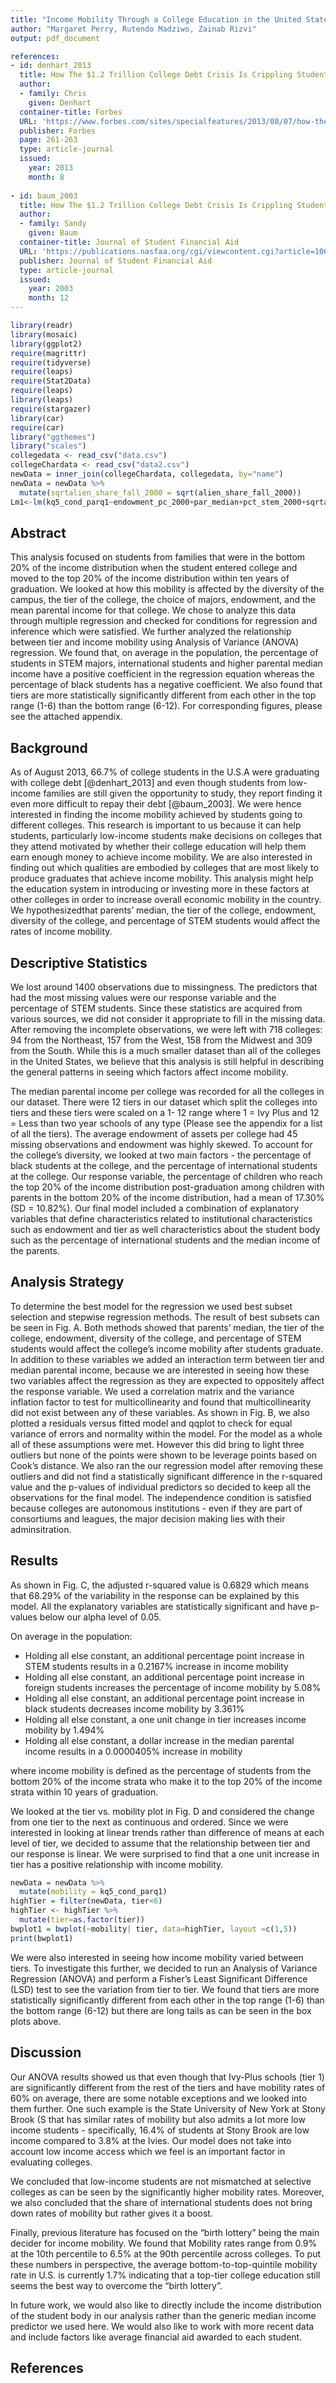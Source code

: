 ```yaml
---
title: "Income Mobility Through a College Education in the United States"
author: "Margaret Perry, Rutendo Madziwo, Zainab Rizvi"
output: pdf_document

references:
- id: denhart_2013
  title: How The $1.2 Trillion College Debt Crisis Is Crippling Students, Parents And The Economy
  author:
  - family: Chris
    given: Denhart
  container-title: Forbes
  URL: 'https://www.forbes.com/sites/specialfeatures/2013/08/07/how-the-college-debt-is-crippling-students-parents-and-the-economy/'
  publisher: Forbes
  page: 261-263
  type: article-journal
  issued:
    year: 2013
    month: 8
    
- id: baum_2003
  title: How The $1.2 Trillion College Debt Crisis Is Crippling Students, Parents And The Economy
  author:
  - family: Sandy
    given: Baum
  container-title: Journal of Student Financial Aid
  URL: 'https://publications.nasfaa.org/cgi/viewcontent.cgi?article=1068&context=jsfa'
  publisher: Journal of Student Financial Aid
  type: article-journal
  issued:
    year: 2003
    month: 12
---
```


```r
library(readr)
library(mosaic)
library(ggplot2)
require(magrittr)
require(tidyverse)
require(leaps)
require(Stat2Data)
require(leaps)
library(leaps)
require(stargazer)
library(car)
require(car)
library("ggthemes")
library("scales")
collegedata <- read_csv("data.csv")
collegeChardata <- read_csv("data2.csv")
newData = inner_join(collegeChardata, collegedata, by="name")
newData = newData %>%
  mutate(sqrtalien_share_fall_2000 = sqrt(alien_share_fall_2000))
Lm1<-lm(kq5_cond_parq1~endowment_pc_2000+par_median+pct_stem_2000+sqrtalien_share_fall_2000+black_share_fall_2000+tier +par_median*tier, data= newData)
```

## Abstract

This analysis focused on students from families that were in the bottom 20% of the income distribution when the student entered college and moved to the top 20% of the income distribution within ten years of graduation. We looked at how this mobility is affected by the diversity of the campus, the tier of the college, the choice of majors, endowment, and the mean parental income for that college. We chose to analyze this data through multiple regression and checked for conditions for regression and inference which were satisfied. We further analyzed the relationship between tier and income mobility using Analysis of Variance (ANOVA) regression. We found that, on average in the population, the percentage of students in STEM majors, international students and higher parental median income have a positive coefficient in the regression equation whereas the percentage of black students has a negative coefficient. We also found that tiers are more statistically significantly different from each other in the top range (1-6) than the bottom range (6-12). For corresponding figures, please see the attached appendix.

## Background

As of August 2013, 66.7% of college students in the U.S.A were graduating with college debt [@denhart_2013] and even though students from low-income families are still given the opportunity to study, they report finding it even more difficult to repay their debt [@baum_2003]. We were hence interested in finding the income mobility achieved by students going to different colleges. This research is important to us because it can help students, particularly low-income students make decisions on colleges that they attend motivated by whether their college education will help them earn enough money to achieve income mobility. We are also interested in finding out which qualities are embodied by colleges that are most likely to produce graduates that achieve income mobility. This analysis might help the education system in introducing or investing more in these factors at other colleges in order to increase overall economic mobility in the country. We hypothesizedthat parents’ median, the tier of the college, endowment, diversity of the college, and percentage of STEM students would affect the rates of income mobility. 

## Descriptive Statistics

We lost around 1400 observations due to missingness. The predictors that had the most missing values were our response variable and the percentage of STEM students. Since these statistics are acquired from various sources, we did not consider it appropriate to fill in the missing data. After removing the incomplete observations, we were left with 718 colleges: 94 from the Northeast, 157 from the West, 158 from the Midwest and 309 from the South. While this is a much smaller dataset than all of the colleges in the United States, we believe that this analysis is still helpful in describing the general patterns in seeing which factors affect income mobility. 

The median parental income per college was recorded for all the colleges in our dataset. There were 12 tiers in our dataset which split the colleges into tiers and these tiers were scaled on a 1- 12 range where 1 = Ivy Plus and 12 = Less than two year schools of any type (Please see the appendix for a list of all the tiers). The average endowment of assets per college had 45 missing observations and endowment was highly skewed. To account for the college’s diversity, we looked at two main factors - the percentage of black students at the college, and the percentage of international students at the college. Our response variable, the percentage of children who reach the top 20% of the income distribution post-graduation among children with parents in the bottom 20% of the income distribution, had a mean of 17.30% (SD = 10.82%). Our final model included a combination of explanatory variables that define characteristics related to institutional characteristics such as endowment and tier as well characteristics about the student body such as the percentage of international students and the median income of the parents. 

## Analysis Strategy

To determine  the best model for the regression we used best subset selection and stepwise regression methods. The result of best subsets can be seen in Fig. A. Both methods showed that parents’ median, the tier of the college, endowment, diversity of the college, and percentage of STEM students would affect the college’s income mobility after students graduate. In addition to these variables we added an interaction term between tier and median parental income, because we are interested in seeing how these two variables affect the regression as they are expected to oppositely affect the response variable. We used a correlation matrix and the variance inflation factor to test for multicollinearity and found that  multicollinearity did not exist between any of these variables. As shown in Fig. B, we also plotted a residuals versus fitted model and qqplot to check for equal variance of errors and normality within the model. For the model as a whole all of these assumptions were met. However this did bring to light three outliers but none of the points were shown to be leverage points based on Cook’s distance. We also ran the our regression model after removing these outliers and did not find a statistically significant difference in the r-squared value and the p-values of individual predictors so decided to keep all the observations for the final model. The independence condition is satisfied because colleges are autonomous institutions - even if they are part of consortiums and leagues, the major decision making lies with their adminsitration.

## Results

As shown in Fig. C, the adjusted r-squared value is 0.6829 which means that 68.29% of the variability in the response can be explained by this model. All the explanatory variables are statistically significant and have p-values below our alpha level of 0.05. 

On average in the population:

* Holding all else constant, an additional percentage point increase in STEM students results in a 0.2167% increase in income mobility
* Holding all else constant, an additional percentage point increase in foreign students increases the percentage of income mobility by 5.08%
* Holding all else constant, an additional percentage point increase in black students decreases income mobility by 3.361%
* Holding all else constant, a one unit change in tier increases income mobility by 1.494%
* Holding all else constant, a dollar increase in the median parental income results in a 0.0000405% increase in mobility

where income mobility is defined as the percentage of students from the bottom 20% of the income strata who make it to the top 20% of the income strata within 10 years of graduation. 

We looked at the tier vs. mobility plot in Fig. D and considered the change from one tier to the next as continuous and ordered. Since we were interested in looking at linear trends rather than difference of means at each level of tier, we decided to assume that the relationship between tier and our response is linear. We were surprised to find that a one unit increase in tier has a positive relationship with income mobility. 

```r
newData = newData %>%
  mutate(mobility = kq5_cond_parq1)
highTier = filter(newData, tier<6)
highTier <- highTier %>%
  mutate(tier=as.factor(tier))
bwplot1 = bwplot(~mobility| tier, data=highTier, layout =c(1,5))
print(bwplot1)
```

We were also interested in seeing how income mobility varied between tiers. To investigate this further, we decided to run an Analysis of Variance Regression (ANOVA) and perform a Fisher’s Least Significant Difference (LSD) test to see the variation from tier to tier. We found that tiers are more statistically significantly different from each other in the top range (1-6) than the bottom range (6-12) but there are long tails as can be seen in the box plots above. 

## Discussion

Our ANOVA results showed us that even though that Ivy-Plus schools (tier 1) are significantly different from the rest of the tiers and have mobility rates of 60% on average, there are some notable exceptions and we looked into them further. One such example is the State University of New York at Stony Brook (S that has similar rates of mobility but also admits a lot more low income students - specifically, 16.4% of students at Stony Brook are low income compared to 3.8% at the Ivies. Our model does not take into account low income access which we feel is an important factor in evaluating colleges. 

We concluded that low-income students are not mismatched at selective colleges as can be seen by the significantly higher mobility rates. Moreover, we also concluded that the share of international students does not bring down rates of mobility but rather gives it a boost. 

Finally, previous literature has focused on the “birth lottery” being the main decider for income mobility. We found that Mobility rates range from 0.9% at the 10th percentile to 6.5% at the 90th percentile across colleges. To put these numbers in perspective, the average bottom-to-top-quintile mobility rate in U.S. is currently 1.7% indicating that a top-tier college education still seems the best way to overcome the “birth lottery”. 

In future work, we would also like to directly include the income distribution of the student body in our analysis rather than the generic median income predictor we used here. We would also like to work with more recent data and include factors like average financial aid awarded to each student. 

## References
